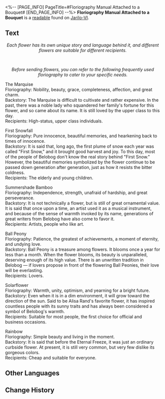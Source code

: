 <%-- [PAGE_INFO]
PageTitle=#Floriography Manual Attached to a Bouquet#
[END_PAGE_INFO] --%>
{{Readable Infobox
|id           = 001
|partIds      = 190101
|title        = 
|image        = Item Jarilo-VI Readable 2.png
|world        = Jarilo-VI
|parts        = 1
|author       = <!--to be added-->
|description  = Contains commonly used floriography in Belobog. The ways of the world are condensed into this manual.
|part1        = Floriography Manual Attached to a Bouquet
|source1      = {{cx|Source missing}}
|characters   = 
|factions     = 
}}
'''Floriography Manual Attached to a Bouquet''' is a [[readable]] found on [[Jarilo-VI]].
<!--
==Location==
{{Map Embed|<map name>|<marker id>}}
-->
==Text==
<div align="center">''Each flower has its own unique story and language behind it, and different flowers are suitable for different recipients. ''</div><br /><div align="center">''Before sending flowers, you can refer to the following frequently used floriography to cater to your specific needs. ''</div>

The Marquise<br />Floriography: Nobility, beauty, grace, completeness, affection, and great charm. <br />Backstory: The Marquise is difficult to cultivate and rather expensive. In the past, there was a noble lady who squandered her family's fortune for this flower, and so came about its name. It is still loved by the upper class to this day. <br />Recipients: High-status, upper class individuals.

First Snowfall<br />Floriography: Pure innocence, beautiful memories, and hearkening back to times of innocence. <br />Backstory: It is said that, long ago, the first plume of snow each year was called "First Snow," and it brought good harvest and joy. To this day, most of the people of Belobog don't know the real story behind "First Snow." However, the beautiful memories symbolized by the flower continue to be passed down generation after generation, just as how it resists the bitter coldness. <br />Recipients: The elderly and young children.

Summershade Bamboo<br />Floriography: Independence, strength, unafraid of hardship, and great perseverance. <br />Backstory: It is not technically a flower, but is still of great ornamental value. It is said that once upon a time, an artist used it as a musical instrument, and because of the sense of warmth invoked by its name, generations of great writers from Belobog have also come to favor it. <br />Recipients: Artists, people who like art.

Ball Peony<br />Floriography: Patience, the greatest of achievements, a moment of eternity, and undying love. <br />Backstory: Ball Peony is a treasure among flowers. It blooms once a year for less than a month. When the flower blooms, its beauty is unparalleled, deserving enough of its high value. There is an unwritten tradition in Belobog &mdash; if lovers propose in front of the flowering Ball Peonies, their love will be everlasting. <br />Recipients: Lovers.

Solarflower<br />Floriography: Warmth, unity, optimism, and yearning for a bright future. <br />Backstory: Even when it is in a dim environment, it will grow toward the direction of the sun. Said to be Alisa Rand's favorite flower, it has inspired countless people with its sunny traits and has always been considered a symbol of Belobog's warmth. <br />Recipients: Suitable for most people, the first choice for official and business occasions.

Rainbow<br />Floriography: Simple beauty and living in the moment. <br />Backstory: It is said that before the Eternal Freeze, it was just an ordinary curbside flower. At present, it is still very common, but very few dislike its gorgeous colors. <br />Recipients: Cheap and suitable for everyone.

<!--
==Trivia==
* 
-->
==Other Languages==
{{Other Languages
|en   = Floriography Manual Attached to a Bouquet
|zhs  = 随花束附赠的花语手册
|zht  = 隨花束附贈的花語手冊
|ja   = 花束と一緒にあった花言葉の手引き
|ko   = 꽃다발에 부착된 꽃말 안내서
|es   = Folleto sobre el significado de las flores incluido con el ramo
|fr   = Manuel de floriographie attaché à un bouquet
|ru   = Руководство по флориографии (прилагается к букету)
|th   = คู่มือความหมายของดอกไม้ที่มาพร้อมกับช่อดอกไม้
|vi   = Sổ Tay Ý Nghĩa Tặng Kèm Bó Hoa
|de   = Floriografie zum Blumenstrauß
|id   = Buku Manual Bahasa Bunga dengan Buket Bunga
|pt   = Manual de Floriografia Preso a Um Buquê
}}

==Change History==
{{Change History|1.0}}
